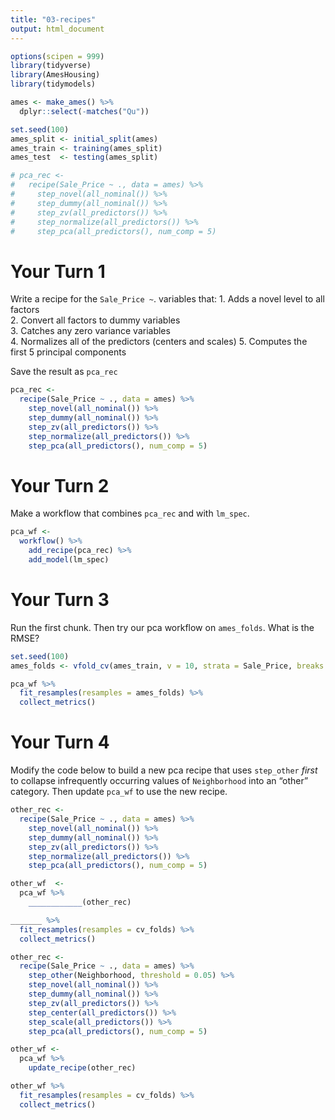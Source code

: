 ```yaml
---
title: "03-recipes"
output: html_document
---
```


```r
options(scipen = 999)
library(tidyverse)
library(AmesHousing)
library(tidymodels)

ames <- make_ames() %>% 
  dplyr::select(-matches("Qu"))

set.seed(100)
ames_split <- initial_split(ames)
ames_train <- training(ames_split)
ames_test  <- testing(ames_split)

# pca_rec <- 
#   recipe(Sale_Price ~ ., data = ames) %>%
#     step_novel(all_nominal()) %>%
#     step_dummy(all_nominal()) %>%
#     step_zv(all_predictors()) %>%
#     step_normalize(all_predictors()) %>%
#     step_pca(all_predictors(), num_comp = 5)
```

# Your Turn 1

Write a recipe for the `Sale_Price ~ `. variables that:
1. Adds a novel level to all factors  
2. Convert all factors to dummy variables  
3. Catches any zero variance variables  
4. Normalizes all of the predictors (centers and scales)
5. Computes the first 5 principal components  

Save the result as `pca_rec`  

```r
pca_rec <- 
  recipe(Sale_Price ~ ., data = ames) %>%
    step_novel(all_nominal()) %>%
    step_dummy(all_nominal()) %>%
    step_zv(all_predictors()) %>%
    step_normalize(all_predictors()) %>%
    step_pca(all_predictors(), num_comp = 5)
```


# Your Turn 2

Make a workflow that combines `pca_rec` and with `lm_spec`.

```r
pca_wf <-
  workflow() %>% 
    add_recipe(pca_rec) %>% 
    add_model(lm_spec)
```

# Your Turn 3

Run the first chunk. Then try our pca workflow on `ames_folds`. What is the RMSE?

```r
set.seed(100)
ames_folds <- vfold_cv(ames_train, v = 10, strata = Sale_Price, breaks = 4)
```

```r
pca_wf %>% 
  fit_resamples(resamples = ames_folds) %>% 
  collect_metrics()
```

# Your Turn 4

Modify the code below to build a new pca recipe that uses `step_other` *first* to collapse infrequently occurring values of `Neighborhood` into an "other" category. Then update `pca_wf` to use the new recipe.


```r
other_rec <- 
  recipe(Sale_Price ~ ., data = ames) %>%
    step_novel(all_nominal()) %>%
    step_dummy(all_nominal()) %>%
    step_zv(all_predictors()) %>%
    step_normalize(all_predictors()) %>%
    step_pca(all_predictors(), num_comp = 5)

other_wf  <- 
  pca_wf %>% 
    ____________(other_rec)

_______ %>% 
  fit_resamples(resamples = cv_folds) %>% 
  collect_metrics()
```

```r
other_rec <- 
  recipe(Sale_Price ~ ., data = ames) %>% 
    step_other(Neighborhood, threshold = 0.05) %>% 
    step_novel(all_nominal()) %>%
    step_dummy(all_nominal()) %>%
    step_zv(all_predictors()) %>%
    step_center(all_predictors()) %>%
    step_scale(all_predictors()) %>%
    step_pca(all_predictors(), num_comp = 5) 

other_wf <- 
  pca_wf %>% 
    update_recipe(other_rec)

other_wf %>% 
  fit_resamples(resamples = cv_folds) %>% 
  collect_metrics()
```

